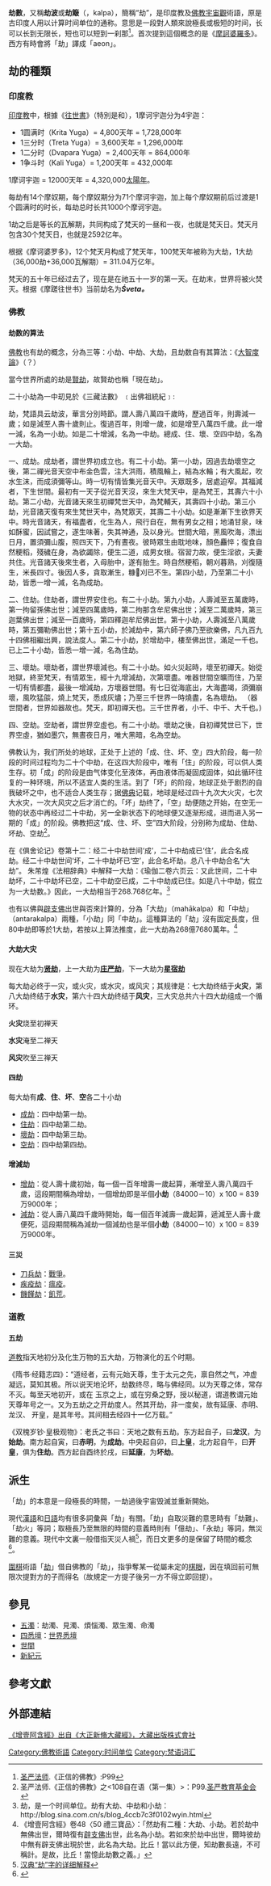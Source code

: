 {{佛教}}
'''劫數'''，又稱'''劫波'''或'''劫簸'''（{{Lang-sa|कल्प}}，kalpa），簡稱“劫”，是印度教及[[大千世界|佛教宇宙觀]]術語，原是古印度人用以计算时间单位的通称。意思是一段對人類來說極長或极短的时间，长可以长到无限长，短也可以短到一刹那<ref>[[聖嚴法師|圣严法师]].《正信的佛教》:P99</ref>。首次提到這個概念的是《[[摩訶婆羅多|摩訶婆羅多]]》。西方有時會將「劫」譯成「aeon」。

==劫的種類==

=== 印度教 ===
[[印度教|印度教]]中，根據《[[往世書|往世書]]》（特別是{{tsl|en|Vishnu Purana|Vishnu Purana}}和{{tsl|en|Bhagavata Purana|Bhagavata Purana}}），1摩诃宇迦分为4宇迦：

* 1圆满时（Krita Yuga）= 4,800天年 = 1,728,000年
* 1三分时（Treta Yuga）= 3,600天年 = 1,296,000年
* 1二分时（Dvapara Yuga）= 2,400天年 = 864,000年
* 1争斗时（Kali Yuga）= 1,200天年 = 432,000年

1摩诃宇迦 = 12000天年 = 4,320,000[[回归年|太陽年]]。

每劫有14个摩奴期，每个摩奴期分为71个摩诃宇迦，加上每个摩奴期前后过渡是1个圆满时的时长，每劫总时长共1000个摩诃宇迦。

1劫之后是等长的瓦解期，共同构成了梵天的一昼和一夜，也就是梵天日。梵天月包含30个梵天日，也就是2592亿年。

根据《摩诃婆罗多》，12个梵天月构成了梵天年，100梵天年被称为大劫，1大劫（36,000劫+36,000瓦解期）= 311.04万亿年。

梵天的五十年已经过去了，现在是在祂五十一岁的第一天。在劫末，世界将被火焚灭。根据《摩蹉往世书》当前劫名为'''''Śveta。'''''

=== 佛教 ===
==== 劫数的算法 ====
[[佛教|佛教]]也有劫的概念，分為三等：小劫、中劫、大劫，且劫数自有其算法：《[[大智度論|大智度論]]》（？）{{来源请求|1=自壽自十歲，百年增一至八萬四千歲為止，然後再百年減一至十歲為止，如是一增一減，為一小劫(（84000－10）x 100 x 2 = 1679万8000年)，二十小劫為一中劫(1679万8000年 X 20 = 3亿3596万年)，經成、住、壞、空，四中劫為一大劫(3亿3596万年 X 4 = 13亿4384万年}}

當今世界所處的劫是[[賢劫|賢劫]]，故賢劫也稱「現在劫」。

二十小劫為一中刧見於《三藏法數》
﹝出佛祖統紀﹞:

劫，梵語具云劫波，華言分別時節。謂人壽八萬四千歲時，歷過百年，則壽減一歲；如是減至人壽十歲則止。復過百年，則增一歲，如是增至八萬四千歲。此一增一減，名為一小劫。如是二十增減，名為一中劫。總成、住、壞、空四中劫，名為一大劫。

一、成劫。成劫者，謂世界初成立也。有二十小劫。第一小劫，因過去劫壞空之後，第二禪光音天空中布金色雲，注大洪雨，積風輪上，結為水輪；有大風起，吹水生沫，而成須彌等山。時一切有情皆集光音天中。天眾既多，居處迫窄。其福減者，下生世間。最初有一天子從光音天沒，來生大梵天中，是為梵王，其壽六十小劫。第二小劫，光音諸天來生初禪梵世天中，為梵輔天，其壽四十小劫。第三小劫，光音諸天復有來生梵世天中，為梵眾天，其壽二十小劫。如是漸漸下生欲界天中。時光音諸天，有福盡者，化生為人，飛行自在，無有男女之相；地涌甘泉，味如酥蜜，因試嘗之，遂生味著，失其神通，及以身光。世間大暗，黑風吹海，漂出日月，置須彌山腹，照四天下，乃有晝夜。彼時眾生由耽地味，顏色麤悴；復食自然粳稻，殘穢在身，為欲蠲除，便生二道，成男女根。宿習力故，便生淫欲，夫妻共住。光音諸天後來生者，入母胎中，遂有胎生。時自然粳稻，朝刈暮熟，刈復隨生，米長四寸。後因人多，貪取漸生，糠刈已不生。第四小劫，乃至第二十小劫，皆悉一增一減，名為成劫。

二、住劫。住劫者，謂世界安住也。有二十小劫。第九小劫，人壽減至五萬歲時，第一拘留孫佛出世；減至四萬歲時，第二拘那含牟尼佛出世；減至二萬歲時，第三迦葉佛出世；減至一百歲時，第四釋迦牟尼佛出世。第十小劫，人壽減至八萬歲時，第五彌勒佛出世；第十五小劫，於減劫中，第六師子佛乃至欲樂佛，凡九百九十四佛相繼出興，說法度人。第二十小劫，於增劫中，樓至佛出世，滿足一千也。已上二十小劫，皆悉一增一減，名為住劫。   

三、壞劫。壞劫者，謂世界壞減也。有二十小劫。如火災起時，壞至初禪天。始從地獄，終至梵天，有情眾生，經十九增減劫，次第壞盡。唯器世間空曠而住，乃至一切有情都盡，最後一增減劫，方壞器世間。有七日從海底出，大海盡竭，須彌崩壞，風吹猛燄，燒上梵天，悉成灰燼；乃至三千世界一時燒盡，名為壞劫。
（器世間者，世界如器故也。梵天，即初禪天也。三千世界者，小千、中千、大千也。)

四、空劫。空劫者，謂世界空虛也。有二十小劫。壞劫之後，自初禪梵世已下，世界空虛，猶如墨穴，無晝夜日月，唯大黑暗，名為空劫。

佛教认为，我们所处的地球，正处于上述的「成、住、坏、空」四大阶段，每一阶段的时间过程均为二十个中劫，在这四大阶段中，唯有「住」的阶段，可以供人类生存。初「成」的阶段是由气体变化至液体，再由液体而凝固成固体，如此循环往复的一种环境，所以不适宜人类的生活。到了「坏」的阶段，地球正处于剧烈的自我破坏之中，也不适合人类生存；据[[佛典|佛典]]记载，地球是经过四十九次大火灾，七次大水灾，一次大风灾之后才消亡的。「坏」劫终了，「空」劫便随之开始，在空无一物的状态中再经过二十中劫，另一全新状态下的地球便又逐渐形成，进而进入另一期的「成」的阶段。佛教把这“成、住、坏、空”四大阶段，分别称为成劫、住劫、坏劫、空劫<ref>圣严法师.《正信的佛教》之<108自在语（第一集）>：P99.[http://www.shengyen.org.tw 圣严教育基金会]</ref>。

在《俱舍论记》卷第十二：经二十中劫世间‘成’，二十中劫成已‘住’，此合名成劫。经二十中劫世间‘坏，二十中劫坏已‘空’，此合名坏劫。总八十中劫合名“大劫”。      朱芾煌《法相辞典》中解释一大劫：《瑜伽二卷六页云：又此世间，二十中劫坏，二十中劫坏已空，二十中劫空已成，二十中劫成已住。如是八十中劫，假立为一大劫数。》因此，一大劫相当于268.768亿年。<ref>劫，是一个时间单位。劫有大劫、中劫和小劫：http://blog.sina.com.cn/s/blog_4ccb7c3f0102wyin.html</ref>

也有以佛與[[辟支佛|辟支佛]]出世與否來計算的，分為「大劫」（mahākalpa）和「中劫」（antarakalpa）兩種，「小劫」同「中劫」。這種算法的「劫」沒有固定長度，但80中劫即等於1大劫，若按以上算法推度，此一大劫為268億7680萬年。<ref>《增壹阿含經》卷48〈50 禮三寶品〉：「然劫有二種：大劫、小劫。若於劫中無佛出世，爾時復有[[辟支佛|辟支佛]]出世，此名為小劫。若如來於劫中出世，爾時彼劫中無有辟支佛出現於世，此名為大劫。比丘！當以此方便，知劫數長遠，不可稱計。是故，比丘！當憶此劫數之義。」</ref>

==== 大劫大灾 ====
现在大劫为[[賢劫|'''贤劫''']]，上一大劫为[[莊嚴劫|'''庄严劫''']]，下一大劫为'''[[星宿劫|星宿劫]]'''

每大劫必终于一灾，或火灾，或水灾，或风灾；其规律是：七大劫终结于'''火灾'''，第八大劫终结于'''水灾'''，第六十四大劫终结于'''风灾'''，三大灾总共六十四大劫组成一个循环。

'''火灾'''烧至初禅天

'''水灾'''淹至二禅天

'''风灾'''吹至三禅天

====四劫====
每大劫有'''成'''、'''住'''、'''坏'''、'''空'''各二十小劫
* [[成劫|成劫]]：四中劫第一劫。
* [[住劫|住劫]]：四中劫第二劫。
* [[壞劫|壞劫]]：四中劫第三劫。
* [[空劫|空劫]]：四中劫第四劫。

====增減劫====
* [[增劫|增劫]]：從人壽十歲初始，每一個一百年增壽一歲起算，漸增至人壽八萬四千歲，這段期間稱為增劫，一個增劫即是半個'''小劫'''（84000－10）x 100 = 839万9000年；
* [[減劫|減劫]]：從人壽八萬四千歲時開始，每一個百年減壽一歲起算，遞減至人壽十歲便死，這段期間稱為減劫一個減劫也是半個'''小劫'''（84000－10）x 100 = 839万9000年。

====三災====
* [[刀兵劫|刀兵劫]]：[[戰爭|戰爭]]。
* [[疾疫劫|疾疫劫]]：[[瘟疫|瘟疫]]。
* [[饑饉劫|饑饉劫]]：[[飢荒|飢荒]]。

=== 道教 ===

==== 五劫 ====
[[道教|道教]]指天地初分及化生万物的五大劫，万物演化的五个时期。

《隋书·经籍志四》：“道经者，云有元始天尊，生于太元之先，禀自然之气，冲虚凝远，莫知其极。所以说天地沦坏，劫数终尽，略与佛经同。以为天尊之体，常存不灭。每至天地初开，或在 玉京之上，或在穷桑之野，授以秘道，谓道教谓元始天尊年号之一。又为五劫之之开劫度人。然其开劫，非一度矣，故有延康、赤明、龙汉、 开皇，是其年号。其间相去经四十一亿万载。”

《双槐岁钞·皇极观物》：老氏之书曰：天地之数有五劫。东方起自子，曰'''龙汉'''，为'''始劫'''。南方起自寅，曰'''赤明'''，为'''成劫'''。中央起自卯，曰'''上皇'''，北方起自午，曰'''开皇'''，俱为'''住劫'''。西方起自酉终於戌，曰'''延康'''，为'''坏劫'''。

== 派生 ==
「劫」的本意是一段極長的時間，一劫過後宇宙毁滅並重新開始。

現代[[漢語|漢語]]和[[日語|日語]]均有很多詞彙與「劫」有關。「劫」自取災難的意思時有「劫難」、「劫火」等詞；取極長乃至無限的時間的意義時則有「億劫」、「永劫」等詞，無災難的意義。現代中文裏一般借指天災人禍<ref>[http://www.zdic.net/z/16/xs/52AB.htm 汉典“劫”字的详细解释]</ref>，而日文更多的是保留了時間的概念<ref>{{Lang|ja|[http://www.weblio.jp/content/%E5%8A%AB 劫とは - 世界宗教用語 Weblio辞書]}}</ref>。

[[圍棋|圍棋]]術語「[[劫_(围棋)|劫]]」借自佛教的「劫」，指爭奪某一從屬未定的[[棋眼|棋眼]]，因在填回前可無限次提對方的子而得名（故規定一方提子後另一方不得立即回提）。

==參見==
* [[五濁|五濁]]：劫濁、見濁、煩惱濁、眾生濁、命濁
* [[四悉壇|四悉壇]]：[[世界悉壇|世界悉壇]]
* [[世間|世間]]
*[[托特塔羅牌#托特系統與偉特對照表|新紀元]]

==參考文獻==
{{Reflist}}

== 外部連結 ==
[http://tripitaka.cbeta.org/T02n0125 《增壹阿含經》出自《大正新脩大藏經》，大藏出版株式會社]

{{宗教和神话中的时间}}
[[Category:佛教術語|Category:佛教術語]]
[[Category:时间单位|Category:时间单位]]
[[Category:梵语词汇|Category:梵语词汇]]
